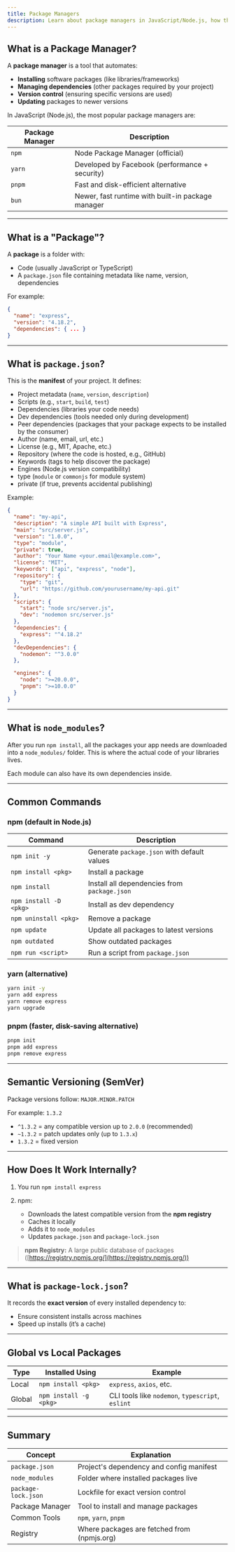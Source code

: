 ```yaml
---
title: Package Managers
description: Learn about package managers in JavaScript/Node.js, how they work, and why
---
```


## What is a Package Manager?

A **package manager** is a tool that automates:

- **Installing** software packages (like libraries/frameworks)
- **Managing dependencies** (other packages required by your project)
- **Version control** (ensuring specific versions are used)
- **Updating** packages to newer versions

In JavaScript (Node.js), the most popular package managers are:

| Package Manager | Description                                       |
| --------------- | ------------------------------------------------- |
| `npm`           | Node Package Manager (official)                   |
| `yarn`          | Developed by Facebook (performance + security)    |
| `pnpm`          | Fast and disk-efficient alternative               |
| `bun`           | Newer, fast runtime with built-in package manager |

---

## What is a "Package"?

A **package** is a folder with:

- Code (usually JavaScript or TypeScript)
- A `package.json` file containing metadata like name, version, dependencies

For example:

```json
{
  "name": "express",
  "version": "4.18.2",
  "dependencies": { ... }
}
```

---

## What is `package.json`?

This is the **manifest** of your project. It defines:

- Project metadata (`name`, `version`, `description`)
- Scripts (e.g., `start`, `build`, `test`)
- Dependencies (libraries your code needs)
- Dev dependencies (tools needed only during development)
- Peer dependencies (packages that your package expects to be installed by the consumer)
- Author (name, email, url, etc.)
- License (e.g., MIT, Apache, etc.)
- Repository (where the code is hosted, e.g., GitHub)
- Keywords (tags to help discover the package)
- Engines (Node.js version compatibility)
- type (`module` or `commonjs` for module system)
- private (if true, prevents accidental publishing)

Example:

```json
{
  "name": "my-api",
  "description": "A simple API built with Express",
  "main": "src/server.js",
  "version": "1.0.0",
  "type": "module",
  "private": true,
  "author": "Your Name <your.email@example.com>",
  "license": "MIT",
  "keywords": ["api", "express", "node"],
  "repository": {
    "type": "git",
    "url": "https://github.com/yourusername/my-api.git"
  },
  "scripts": {
    "start": "node src/server.js",
    "dev": "nodemon src/server.js"
  },
  "dependencies": {
    "express": "^4.18.2"
  },
  "devDependencies": {
    "nodemon": "^3.0.0"
  },

  "engines": {
    "node": ">=20.0.0",
    "pnpm": ">=10.0.0"
  }
}
```

---

## What is `node_modules`?

After you run `npm install`, all the packages your app needs are downloaded into a `node_modules/` folder. This is where the actual code of your libraries lives.

Each module can also have its own dependencies inside.

---

## Common Commands

### npm (default in Node.js)

| Command                | Description                                  |
| ---------------------- | -------------------------------------------- |
| `npm init -y`          | Generate `package.json` with default values  |
| `npm install <pkg>`    | Install a package                            |
| `npm install`          | Install all dependencies from `package.json` |
| `npm install -D <pkg>` | Install as dev dependency                    |
| `npm uninstall <pkg>`  | Remove a package                             |
| `npm update`           | Update all packages to latest versions       |
| `npm outdated`         | Show outdated packages                       |
| `npm run <script>`     | Run a script from `package.json`             |

### yarn (alternative)

```bash
yarn init -y
yarn add express
yarn remove express
yarn upgrade
```

### pnpm (faster, disk-saving alternative)

```bash
pnpm init
pnpm add express
pnpm remove express
```

---

## Semantic Versioning (SemVer)

Package versions follow: `MAJOR.MINOR.PATCH`

For example: `1.3.2`

- `^1.3.2` = any compatible version up to `2.0.0` (recommended)
- `~1.3.2` = patch updates only (up to `1.3.x`)
- `1.3.2` = fixed version

---

## How Does It Work Internally?

1. You run `npm install express`
2. npm:

   - Downloads the latest compatible version from the **npm registry**
   - Caches it locally
   - Adds it to `node_modules`
   - Updates `package.json` and `package-lock.json`

> **npm Registry:** A large public database of packages ([https://registry.npmjs.org/](https://registry.npmjs.org/))

---

## What is `package-lock.json`?

It records the **exact version** of every installed dependency to:

- Ensure consistent installs across machines
- Speed up installs (it’s a cache)

---

## Global vs Local Packages

| Type   | Installed Using        | Example                                          |
| ------ | ---------------------- | ------------------------------------------------ |
| Local  | `npm install <pkg>`    | `express`, `axios`, etc.                         |
| Global | `npm install -g <pkg>` | CLI tools like `nodemon`, `typescript`, `eslint` |

---

## Summary

| Concept             | Explanation                                 |
| ------------------- | ------------------------------------------- |
| `package.json`      | Project's dependency and config manifest    |
| `node_modules`      | Folder where installed packages live        |
| `package-lock.json` | Lockfile for exact version control          |
| Package Manager     | Tool to install and manage packages         |
| Common Tools        | `npm`, `yarn`, `pnpm`                       |
| Registry            | Where packages are fetched from (npmjs.org) |
